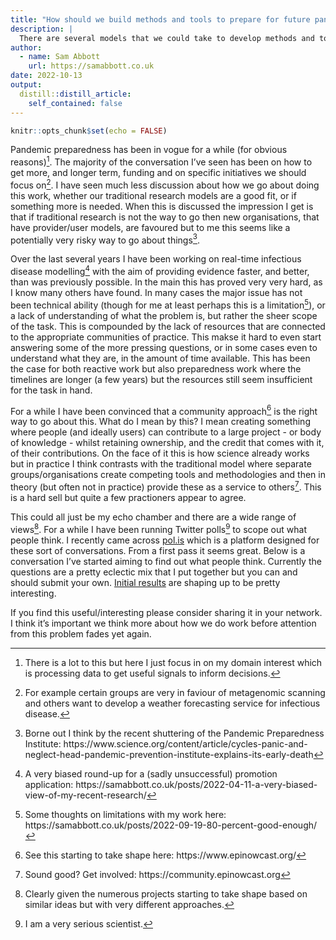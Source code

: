 ```yaml
---
title: "How should we build methods and tools to prepare for future pandemics?"
description: |
  There are several models that we could take to develop methods and tools in order to prepare for future pandemics. We should talk about them.
author:
  - name: Sam Abbott
    url: https://samabbott.co.uk
date: 2022-10-13
output:
  distill::distill_article:
    self_contained: false
---
```



```r
knitr::opts_chunk$set(echo = FALSE)
```

Pandemic preparedness has been in vogue for a while (for obvious reasons)^[There is a lot to this but here I just focus in on my domain interest which is processing data to get useful signals to inform decisions.]. The majority of the conversation I've seen has been on how to get more, and longer term, funding and on specific initiatives we should focus on^[For example certain groups are very in faviour of metagenomic scanning and others want to develop a weather forecasting service for infectious disease.]. I have seen much less discussion about how we go about doing this work, whether our traditional research models are a good fit, or if something more is needed. When this is discussed the impression I get is that if traditional research is not the way to go then new organisations, that have provider/user models, are favoured but to me this seems like a potentially very risky way to go about things^[Borne out I think by the recent shuttering of the Pandemic Preparedness Institute: https://www.science.org/content/article/cycles-panic-and-neglect-head-pandemic-prevention-institute-explains-its-early-death].

Over the last several years I have been working on real-time infectious disease modelling^[A very biased round-up for a (sadly unsuccessful) promotion application: https://samabbott.co.uk/posts/2022-04-11-a-very-biased-view-of-my-recent-research/] with the aim of providing evidence faster, and better, than was previously possible. In the main this has proved very very hard, as I know many others have found. In many cases the major issue has not been technical ability (though for me at least perhaps this is a limitation^[Some thoughts on limitations with my work here: https://samabbott.co.uk/posts/2022-09-19-80-percent-good-enough/]), or a lack of understanding of what the problem is, but rather the sheer scope of the task. This is compounded by the lack of resources that are connected to the appropriate communities of practice. This makse it hard to even start answering some of the more pressing questions, or in some cases even to understand what they are, in the amount of time available. This has been the case for both reactive work but also preparedness work where the timelines are longer (a few years) but the resources still seem insufficient for the task in hand.

For a while I have been convinced that a community approach^[See this starting to take shape here: https://www.epinowcast.org/] is the right way to go about this. What do I mean by this? I mean creating something where people (and ideally users) can contribute to a large project - or body of knowledge - whilst retaining ownership, and the credit that comes with it, of their contributions. On the face of it this is how science already works but in practice I think contrasts with the traditional model where separate groups/organisations create competing tools and methodologies and then in theory (but often not in practice) provide these as a service to others^[Sound good? Get involved: https://community.epinowcast.org]. This is a hard sell but quite a few practioners appear to agree. 

This could all just be my echo chamber and there are a wide range of views^[Clearly given the numerous projects starting to take shape based on similar ideas but with very different approaches.]. For a while I have been running Twitter polls^[I am a very serious scientist.] to scope out what people think. I recently came across [pol.is](https://pol.is/) which is a platform designed for these sort of conversations. From a first pass it seems great. Below is a conversation I've started aiming to find out what people think. Currently the questions are a pretty eclectic mix that I put together but you can and should submit your own. [Initial results](https://pol.is/report/r64ajcsmp9butzxhzj44c) are shaping up to be pretty interesting. 

If you find this useful/interesting please consider sharing it in your network. I think it's important we think more about how we do work before attention from this problem fades yet again.


<div class='polis' data-conversation_id='6ukkcvfbre'></div>
<script async src='https://pol.is/embed.js'></script>


